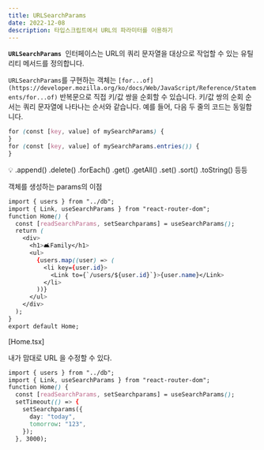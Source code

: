 ```yaml
---
title: URLSearchParams
date: 2022-12-08
description: 타입스크립트에서 URL의 파라미터를 이용하기
---
```


**`URLSearchParams`**
 인터페이스는 URL의 쿼리 문자열을 대상으로 작업할 수 있는 유틸리티 메서드를 정의합니다.

`URLSearchParams`를 구현하는 객체는 `[for...of](https://developer.mozilla.org/ko/docs/Web/JavaScript/Reference/Statements/for...of)` 반복문으로 직접 키/값 쌍을 순회할 수 있습니다. 키/값 쌍의 순회 순서는 쿼리 문자열에 나타나는 순서와 같습니다. 예를 들어, 다음 두 줄의 코드는 동일합니다.

```css
for (const [key, value] of mySearchParams) {
}
for (const [key, value] of mySearchParams.entries()) {
}
```

<aside>
💡 .append() .delete() .forEach() .get() .getAll() .set() .sort() .toString() 등등

</aside>

객체를 생성하는 params의 이점

```css
import { users } from "../db";
import { Link, useSearchParams } from "react-router-dom";
function Home() {
  const [readSearchParams, setSearchparams] = useSearchParams();
  return (
    <div>
      <h1>🛋Family</h1>
      <ul>
        {users.map((user) => (
          <li key={user.id}>
            <Link to={`/users/${user.id}`}>{user.name}</Link>
          </li>
        ))}
      </ul>
    </div>
  );
}
export default Home;
```

[Home.tsx]

내가 맘대로 URL 을 수정할 수 있다.

```css
import { users } from "../db";
import { Link, useSearchParams } from "react-router-dom";
function Home() {
  const [readSearchParams, setSearchparams] = useSearchParams();
  setTimeout(() => {
    setSearchparams({
      day: "today",
      tomorrow: "123",
    });
  }, 3000);
```
